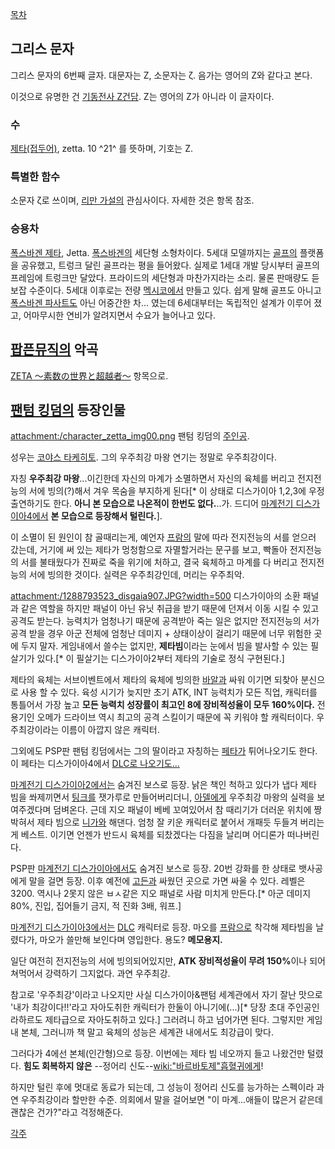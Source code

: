 [[목차]]

== 그리스 문자 ==
그리스 문자의 6번째 글자. 대문자는 Ζ, 소문자는 ζ. 음가는 영어의 Z와 같다고 본다.

이것으로 유명한 건 [[기동전사 Z건담]]. Z는 영어의 Z가 아니라 이 글자이다.

=== 수 ===
[[제타(접두어)]], zetta. 10 ^21^ 를 뜻하며, 기호는 Z.

=== 특별한 함수 ===
소문자 ζ로 쓰이며, [[리만 가설]]의 관심사이다. 자세한 것은 항목 참조.

=== 승용차 ===
[[폭스바겐 제타]], Jetta. [[폭스바겐]]의 세단형 소형차이다. 5세대 모델까지는 [[골프]]의 플랫폼을 공유했고, 트렁크 달린 골프라는 평을 들어왔다. 실제로 1세대 개발 당시부터 골프의 프레임에 트렁크만 달았다. 프라이드의 세단형과 마찬가지라는 소리. 물론 판매량도 듣보잡 수준이다. 5세대 이후로는 전량 [[멕시코]]에서 만들고 있다.
쉽게 말해 골프도 아니고 [[폭스바겐 파사트]]도 아닌 어중간한 차... 였는데 6세대부터는 독립적인 설계가 이루어 졌고, 어마무시한 연비가 알려지면서 수요가 늘어나고 있다.

== [[팝픈뮤직]]의 악곡 ==
[[ZETA ～素数の世界と超越者～]] 항목으로.

== [[팬텀 킹덤]]의 등장인물 ==
attachment:/character_zetta_img00.png
팬텀 킹덤의 [[주인공]].

성우는 [[코야스 타케히토]]. 그의 우주최강 마왕 연기는 정말로 우주최강이다.

자칭 '''우주최강 마왕'''...이긴한데 자신의 마계가 소멸하면서 자신의 육체를 버리고 전지전능의 서에 빙의(?)해서 겨우 목숨을 부지하게 된다[* 이 상태로 디스가이아 1,2,3에 우정출연하기도 한다. '''아니 본 모습으로 나온적이 한번도 없다.'''..가. 드디어 [[마계전기 디스가이아4]]에서 '''본 모습으로 등장해서 털린다.''']. 

이 소멸이 된 원인이 참 골때리는게, 예언자 [[프람]]의 말에 따라 전지전능의 서를 얻으러 갔는데, 거기에 써 있는 제타가 멍청함으로 자멸할거라는 문구를 보고, 빡돌아 전지전능의 서를 불태웠다가 진짜로 죽을 위기에 처하고, 결국 육체하고 마계를 다 버리고 전지전능의 서에 빙의한 것이다. 실력은 우주최강인데, 머리는 우주최악.

attachment:/1288793523_disgaia907.JPG?width=500
디스가이아의 소환 패널과 같은 역할을 하지만 패널이 아닌 유닛 취급을 받기 때문에 던져서 이동 시킬 수 있고 공격도 받는다. 능력치가 엄청나기 때문에 공격받아 죽는 일은 없지만 전지전능의 서가 공격 받을 경우 아군 전체에 엄청난 데미지 + 상태이상이 걸리기 때문에 너무 위험한 곳에 두지 말자. 게임내에서 쓸수는 없지만, '''제타빔'''이라는 눈에서 빔을 발사할 수 있는 필살기가 있다.[* 이 필살기는 디스가이아2부터 제타의 기술로 정식 구현된다.]

제타의 육체는 서브이벤트에서 제타의 육체에 빙의한 [[바알]]과 싸워 이기면 되찾아 분신으로 사용 할 수 있다. 육성 시기가 늦지만 초기 ATK, INT 능력치가 모든 직업, 캐릭터를 통틀어서 가장 높고 '''모든 능력치 성장률이 최고인 8에 장비적성율이 모두 160%이다.''' 전용기인 오메가 드라이브 역시 최고의 공격 스킬이기 때문에 꼭 키워야 할 캐릭터이다. 우주최강이라는 이름이 아깝지 않은 캐릭터.

그외에도 PSP판 팬텀 킹덤에서는 그의 딸이라고 자칭하는 [[페타]]가 튀어나오기도 한다. 이 페타는 디스가이아4에서 [http://www.4gamer.net/games/120/G012081/20110915034/ DLC로 나오기도...]

[[마계전기 디스가이아2]]에서는 숨겨진 보스로 등장. 낡은 책인 척하고 있다가 냅다 제타 빔을 쏴제끼면서 [[팅크]]를 잿가루로 만들어버리더니, [[아델]]에게 우주최강 마왕의 실력을 보여주겠다며 덤벼온다. 근데 지오 패널이 베베 꼬여있어서 참 때리기가 더러운 위치에 짱박혀서 제타 빔으로 [[니가와]] 해댄다. 엄청 잘 키운 캐릭터로 붙어서 개패듯 두들겨 버리는게 베스트. 이기면 언젠가 반드시 육체를 되찼겠다는 다짐을 날리며 어디론가 떠나버린다.

PSP판 [[마계전기 디스가이아]]에서도 숨겨진 보스로 등장. 20번 강화를 한 상태로 뱃사공에게 말을 걸면 등장. 이후 예전에 [[고든]]과 싸웠던 곳으로 가면 싸울 수 있다. 레벨은 3200. 역시나 2못지 않은 ㅂㅅ같은 지오 패널로 사람 미치게 만든다.[* 아군 데미지 80%, 진입, 집어들기 금지, 적 진화 3배, 워프.] 

[[마계전기 디스가이아3]]에서는 [[DLC]] 캐릭터로 등장. 마오를 [[프람]]으로 착각해 제타빔을 날렸다가, 마오가 쓸만해 보인다며 영입한다. 용도? '''메모용지.'''

일단 여전히 전지전능의 서에 빙의되어있지만, '''ATK 장비적성율이 무려 150%'''이나 되어쳐먹어서 강력하기 그지없다. 과연 우주최강.

참고로 '우주최강'이라고 나오지만 사실 디스가이아&팬텀 세계관에서 자기 잘난 맛으로 '내가 최강이다!!'라고 자아도취한 캐릭터가 한둘이 아니기에(...)[* 당장 초대 주인공인 라하르도 제타급으로 자아도취하고 있다.] 그러려니 하고 넘어가면 된다. 그렇지만 게임내 본체, 그러니까 책 말고 육체의 성능은 세계관 내에서도 최강급이 맞다.

그러다가 4에선 본체(인간형)으로 등장. 이번에는 제타 빔 네오까지 들고 나왔건만 털렸다. '''힘도 회복하지 않은''' --정어리 신도--[[wiki:"바르바토제"흡혈귀]]에게! 

하지만 털린 후에 멋대로 동료가 되는데, 그 성능이 정어리 신도를 능가하는 스펙이라 과연 우주최강이라 할만한 수준. 의회에서 말을 걸어보면 "이 마계...애들이 많은거 같은데 괜찮은 건가?"라고 걱정해준다.

[[각주]]
